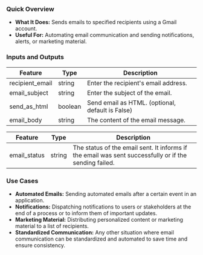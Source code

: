 ### Quick Overview

- **What It Does:** Sends emails to specified recipients using a Gmail account.
- **Useful For:** Automating email communication and sending notifications, alerts, or marketing material.

### Inputs and Outputs

| Feature         | Type    | Description                                      |
| --------------- | ------- | ------------------------------------------------ |
| recipient_email | string  | Enter the recipient's email address.             |
| email_subject   | string  | Enter the subject of the email.                  |
| send_as_html    | boolean | Send email as HTML. (optional, default is False) |
| email_body      | string  | The content of the email message.                |

| Feature      | Type   | Description                                                                                           |
| ------------ | ------ | ----------------------------------------------------------------------------------------------------- |
| email_status | string | The status of the email sent. It informs if the email was sent successfully or if the sending failed. |

### Use Cases

- **Automated Emails:** Sending automated emails after a certain event in an application.
- **Notifications:** Dispatching notifications to users or stakeholders at the end of a process or to inform them of important updates.
- **Marketing Material:** Distributing personalized content or marketing material to a list of recipients.
- **Standardized Communication:** Any other situation where email communication can be standardized and automated to save time and ensure consistency.
